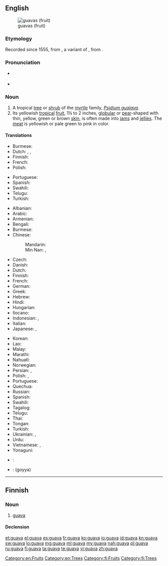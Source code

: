 ==English==
{{wikipedia}}
[[Image:Psidium guajava fruit.jpg|thumb|guavas (fruit)]]

===Etymology===
Recorded since 1555, from {{etyl|es}} {{term|guaya|lang=es}}, a variant of {{term|guayaba|lang=es}}, from {{etyl|arw}} {{term|guayabo||guava tree}}.

===Pronunciation===
* {{a|US}} {{IPA|/ˈɡwɑvə/}}
* {{rhymes|ɑːvə}}

===Noun===
{{en-noun}}

# A tropical [[tree]] or [[shrub]] of the [[myrtle]] family, ''[[Psidium guajava]]''.
# Its yellowish [[tropical]] [[fruit]], 1¼ to 2 inches, [[globular]] or [[pear]]-shaped with thin, yellow, green or brown [[skin]], is often made into [[jam]]s and [[jelly|jellies]]. The [[meat]] is yellowish or pale green to pink in color.

====Translations====
{{trans-top|tree or shrub}}
* Burmese: {{t-|my|မာလကာပင်|tr=mà-là-kà-pin|sc=Mymr}}
* Dutch: {{t+|nl|guave}}, {{t-|nl|guaveboom}}, {{t-|nl|guavestruik}}
* Finnish: {{t+|fi|guava}}
* French: {{t+|fr|goyavier|m}}
* Polish: {{t-|pl|guawa|f}}
{{trans-mid}}
* Portuguese: {{t-|pt|goiabeira|f}}
* Spanish: {{t+|es|guayabo}}
* Swahili: {{t+|sw|mpera}}
* Telugu: {{t+|te|జామచెట్టు}}
* Turkish: {{t-|tr|guava}}
{{trans-bottom}}

{{trans-top|fruit}}
* Albanian: {{t-|sq|gujava|f}}
* Arabic: {{t-|ar|غوافة|f|tr=ġuwāfa}}
* Armenian: {{t-|hy|գուավա|tr=guava}}
* Bengali: {{t-|bn|পেয়ারা|tr=peyara|sc=Beng}}
* Burmese: {{t-|my|မာလကာသီး|tr=mà-la-kà-thí|sc=Mymr}}
* Chinese:
*: Mandarin: {{t-|cmn|番石榴|tr=fānshíliu|sc=Hani}}
*: Min Nan: {{t-|nan|林菝仔|tr=ná-pua̍t-á, ná-pa̍t-á|sc=Hans}}, {{t-|nan|菝仔|tr=pua̍t-á, pa̍t-á|sc=Hans}}
* Czech: {{t-|cs|guava}}
* Danish: {{t-|da|guava}}
* Dutch: {{t+|nl|guave}}
* Finnish: {{t+|fi|guava}}
* French: {{t+|fr|goyave|f}}
* German: {{t+|de|Guave|f}}
* Greek: {{t-|el|γκουάβα|f|tr=guáva}}
* Hebrew: {{t-|he|גויאבה|f|tr=guyava|sc=Hebr}}
* Hindi: {{t-|hi|अमरूद|tr=amrūd|sc=Deva}}
* Hungarian: {{t-|hu|gujávafa}}
* Ilocano: {{tø|ilo|bayabas}}
* Indonesian: {{t+|id|jambu batu}}, {{t+|id|jambu biji}}
* Italian: {{t-|it|guava|f}}
* Japanese: {{t-|ja|グアバ|tr=guaba}}, {{t-|ja|グアヴァ|tr=guava|sc=Jpan}}
{{trans-mid}}
* Korean: {{t-|ko|구아바|f|tr=guaba|sc=Hang}}
* Lao: {{t+|lo|ໝາກສີດາ|sc=Laoo}}
* Malay: {{t-|ms|jambu batu}}
* Marathi: {{t-|mr|पेरू|tr=perū|sc=Deva}}
* Nahuatl: {{t+|nah|xālxocotl}}
* Norwegian: {{t-|no|guava}}
* Persian: {{t+|fa|گواوا|tr=gvâvâ|sc=fa-Arab}}, {{t+|fa|امرود|tr=amrud|sc=fa-Arab}}
* Polish: {{t-|pl|gujawa|f}}, {{t-|pl|guawa|f}}
* Portuguese: {{t+|pt|goiaba|f}}
* Quechua: {{t-|qu|sawintu}}
* Russian: {{t+|ru|гуава|f|tr=guáva}}
* Spanish: {{t+|es|guayaba|f}}
* Swahili: {{t+|sw|pera}}
* Tagalog: {{t-|tl|bayabas}}
* Telugu: {{t+|te|జామపండు}}
* Thai: {{t+|th|ฝรั่ง|tr=farang}}
* Tongan: {{t-|to|kuava}}
* Turkish: {{t-|tr|guava}}
* Ukrainian: {{t-|uk|гуаява|f|tr=huajáva}}, {{t-|uk|гуава|f|tr=huáva}}
* Urdu: {{t-|ur|امرود|tr=amrūd|sc=ur-Arab}}
* Vietnamese: {{t+|vi|ổi}}, {{t-|vi|trái ổi}}
* Yonaguni: {{tø|yoi|バンシル|tr=baŋshiru}}
{{trans-bottom}}

{{checktrans-top}}
* {{ttbc|te}}: {{t+|te|జామ|tr=jaama}}
* {{ttbc|ta}}: (goyya)
{{trans-bottom}}

[[Category:en:Fruits]]
[[Category:en:Trees]]

----

==Finnish==

===Noun===
{{fi-noun}}

# [[#English|guava]]

====Declension====
{{fi-decl-kala|guav}}

[[Category:fi:Fruits]]
[[Category:fi:Trees]]

[[et:guava]]
[[el:guava]]
[[es:guava]]
[[fr:guava]]
[[ko:guava]]
[[io:guava]]
[[id:guava]]
[[kn:guava]]
[[sw:guava]]
[[lo:guava]]
[[mg:guava]]
[[ml:guava]]
[[my:guava]]
[[nah:guava]]
[[pl:guava]]
[[ru:guava]]
[[fi:guava]]
[[ta:guava]]
[[te:guava]]
[[vi:guava]]
[[zh:guava]]